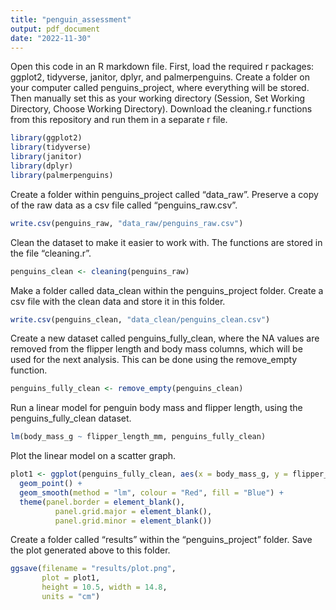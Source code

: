 ```yaml
---
title: "penguin_assessment"
output: pdf_document
date: "2022-11-30"
---
```

Open this code in an R markdown file. 
First, load the required r packages: ggplot2, tidyverse, janitor, dplyr, and palmerpenguins. Create a folder on your computer called penguins_project, where everything will be stored. Then manually set this as your working directory (Session, Set Working Directory, Choose Working Directory). Download the cleaning.r functions from this repository and run them in a separate r file. 
```r
library(ggplot2)
library(tidyverse)
library(janitor)
library(dplyr)
library(palmerpenguins)
```

Create a folder within penguins_project called "data_raw". Preserve a copy of the raw data as a csv file called "penguins_raw.csv".
```r
write.csv(penguins_raw, "data_raw/penguins_raw.csv")
```

Clean the dataset to make it easier to work with. The functions are stored in the file "cleaning.r". 
```r
penguins_clean <- cleaning(penguins_raw)
```

Make a folder called data_clean within the penguins_project folder. Create a csv file with the clean data and store it in this folder. 
```r
write.csv(penguins_clean, "data_clean/penguins_clean.csv")
```

Create a new dataset called penguins_fully_clean, where the NA values are removed from the flipper length and body mass columns, which will be used for the next analysis. This can be done using the remove_empty function.
```r
penguins_fully_clean <- remove_empty(penguins_clean)
```
Run a linear model for penguin body mass and flipper length, using the penguins_fully_clean dataset.
```r
lm(body_mass_g ~ flipper_length_mm, penguins_fully_clean) 
```

Plot the linear model on a scatter graph.
```r
plot1 <- ggplot(penguins_fully_clean, aes(x = body_mass_g, y = flipper_length_mm)) +
  geom_point() +
  geom_smooth(method = "lm", colour = "Red", fill = "Blue") +
  theme(panel.border = element_blank(),
          panel.grid.major = element_blank(),
          panel.grid.minor = element_blank())
```

Create a folder called "results" within the "penguins_project" folder. Save the plot generated above to this folder. 
```r
ggsave(filename = "results/plot.png",
       plot = plot1,
       height = 10.5, width = 14.8, 
       units = "cm")
```

